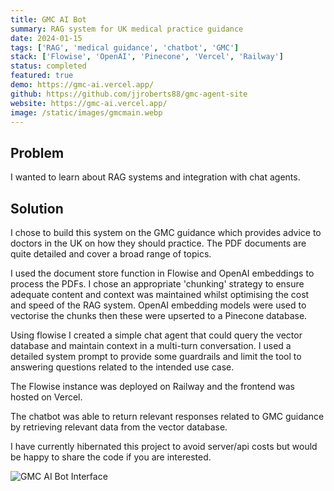 ```yaml
---
title: GMC AI Bot
summary: RAG system for UK medical practice guidance
date: 2024-01-15
tags: ['RAG', 'medical guidance', 'chatbot', 'GMC']
stack: ['Flowise', 'OpenAI', 'Pinecone', 'Vercel', 'Railway']
status: completed
featured: true
demo: https://gmc-ai.vercel.app/
github: https://github.com/jjroberts88/gmc-agent-site
website: https://gmc-ai.vercel.app/
image: /static/images/gmcmain.webp
---
```


## Problem

I wanted to learn about RAG systems and integration with chat agents.

## Solution

I chose to build this system on the GMC guidance which provides advice to doctors in the UK on how they should practice. The PDF documents are quite detailed and cover a broad range of topics.

I used the document store function in Flowise and OpenAI embeddings to process the PDFs. I chose an appropriate 'chunking' strategy to ensure adequate content and context was maintained whilst optimising the cost and speed of the RAG system. OpenAI embedding models were used to vectorise the chunks then these were upserted to a Pinecone database.

Using flowise I created a simple chat agent that could query the vector database and maintain context in a multi-turn conversation. I used a detailed system prompt to provide some guardrails and limit the tool to answering questions related to the intended use case.

The Flowise instance was deployed on Railway and the frontend was hosted on Vercel.

The chatbot was able to return relevant responses related to GMC guidance by retrieving relevant data from the vector database.

I have currently hibernated this project to avoid server/api costs but would be happy to share the code if you are interested.

![GMC AI Bot Interface](/static/images/gmc.png)
